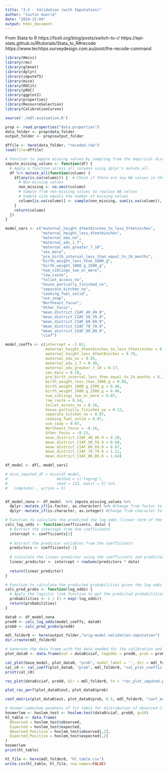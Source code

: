 ```yaml
---
title: "3.5 - Validation (with Imputation)"
author: "Justin Guerra"
date: "2024-12-04"
output: html_document
---
```


From Stata to R
https://fsolt.org/blog/posts/switch-to-r/
https://epi-stats.github.io/Rtutorials/Stata_to_R#recode
https://www.techtips.surveydesign.com.au/post/the-recode-command


```r
library(Hmisc)
library(rms)
library(glmnet)
library(dplyr)
library(imputeTS)
library(mice)
library(ROCit)
library(pROC)
library(ggplot2)
library(properties)
library(ResourceSelection)
library(CalibrationCurves)
```

```r
source('./mdl-evaluation.R')
```

```r
prop <- read.properties("data.properties")
data_folder <- prop$data_folder
output_folder <- prop$output_folder
```

```r
dffile <- here(data_folder, "recoded.rda")
load(file=dffile)
```

```r
# Function to impute missing values by sampling from the empirical distribution of each column
impute_missing_values <- function(df) {
  # Apply a function across all columns using dplyr's mutate_all
  df %>% mutate_all(function(column) {
    if(any(is.na(column))) {  # Check if there are any NA values in the column
      # Non-missing values
      non_missing <- na.omit(column)
      # Sample from non-missing values to replace NA values
      # Sample size equals the number of missing values
      column[is.na(column)] <- sample(non_missing, sum(is.na(column)), replace = TRUE)
    }
    return(column)
  })
}
```

```r
model_vars <- c("maternal_height_4feet8inches_to_less_5feetinches",
                "maternal_height_less_4feet8inches",
                "maternal_edu_no",
                "maternal_edu_1_7",
                "maternal_edu_greater_7_10",
                "sex_male",
                "pre_birth_interval_less_than_equal_to_24_months",
                "birth_weight_less_than_1800_g",
                "birth_weight_1800_g_2500_g",
                "num_siblings_two_or_more",
                "low_caste",
                "toliet_access_no",
                "house_partially_finished_no",
                "separate_kitchen_no",
                "cooking_fuel_solid",
                "use_soap",
                "Northeast_focus",
                "Other_Focus",
                "mean_district_CIAF_40_49.9",
                "mean_district_CIAF_50_59.9",
                "mean_district_CIAF_60_69.9",
                "mean_district_CIAF_70_79.9",
                "mean_district_CIAF_80_89.9",
                "ciaf")

model_coeffs <- c(intercept = -1.62,  
                  maternal_height_4feet8inches_to_less_5feetinches = 0.34, 
                  maternal_height_less_4feet8inches = 0.79,
                  maternal_edu_no = 0.45,
                  maternal_edu_1_7 = 0.30,
                  maternal_edu_greater_7_10 = 0.17,
                  sex_male = 0.10,
                  pre_birth_interval_less_than_equal_to_24_months = 0.23,
                  birth_weight_less_than_1800_g = 0.88,
                  birth_weight_1800_g_2500_g = 0.46,
                  birth_weight_1800_g_2500_g = 0.46,
                  num_siblings_two_or_more = 0.07,
                  low_caste = 0.14,
                  toliet_access_no = 0.18,
                  house_partially_finished_no = 0.12,
                  separate_kitchen_no = 0.07,
                  cooking_fuel_solid = 0.07,
                  use_soap = 0.07,
                  Northeast_focus = -0.16,
                  Other_Focus = -0.23,
                  mean_district_CIAF_40_49.9 = 0.29,
                  mean_district_CIAF_50_59.9 = 0.60,
                  mean_district_CIAF_60_69.9 = 0.87,
                  mean_district_CIAF_70_79.9 = 1.11,
                  mean_district_CIAF_80_89.9 = 1.64)

df_model <- df[, model_vars] 

# mice_imputed_df = mice(df_model,
#                      method = c("logreg"),
#                      seed = 123, maxit = 5) %>% 
#   complete(., action = 5)


df_model_nona <- df_model  %>% impute_missing_values %>% 
  dplyr::mutate_if(is.factor, as.character) %>% #Change from factor to character (some reason converting 0s and 1s to 1s and 2s)
  dplyr::mutate_if(is.character, as.integer) #Change from character to integer

```

```r
# Function to calculate the predicted the log odds (linear term of the model)
calc_log_odds <- function(coefficients, data) {
  # Extract the intercept from the coefficients
  intercept <- coefficients[1]
  
  # Extract the predictor variables from the coefficients
  predictors <- coefficients[-1]
  
  # Calculate the linear predictor using the coefficients and predictor values
  linear_predictor <- intercept + rowSums(predictors * data)
  
  return(linear_predictor)
}

# Function to calculate the predicted probabilities given the log odds
calc_pred_probs <- function(log_odds) {
  # Apply the logistic link function to get the predicted probabilities
  probabilities <- 1 / (1 + exp(-log_odds))
  return(probabilities)
}
```

```r
data0 <- df_model_nona
pred0 <- calc_log_odds(model_coeffs, data0)
prob0 <- calc_pred_probs(pred0)
```

```r
mdl_folder0 <- here(output_folder,"orig-model-validation-imputation")
dir.create(mdl_folder0)

# Generate the data frame with the data needed for the calibration and ROC plots
plot_data0 <- data.frame(out = data0$ciaf, logodds = pred0, prob = prob0)

cal_plot(base_model, plot_data0, "prob", model_label = '', dir = mdl_folder0, fn = "cal_plot_imputed.pdf")
cal_c0 <- cal_coeff(plot_data0, "prob", mdl_folder0, "cal_plot_coefficients_imputed.txt")
print(cal_c0)

roc_plot(data0$ciaf, prob0, dir = mdl_folder0, fn = "roc_plot_imputed.pdf")
```

```r
plot_roc_perf(plot_data0$out, plot_data0$prob)
```

```r
conf_matrix(plot_data0$out, plot_data0$prob, 0.5, mdl_folder0, "conf_matrix.txt")
```

```r
# Hosmer-Lemeshow goodness of fit table for distribution of observed CIAF prevalence vs predicted prevalence
hosmerlem <- hoslem_test <- hoslem.test(data0$ciaf, prob0, g=10)
hl_table <- data.frame(
  Observed = hoslem_test$observed,
  Expected = hoslem_test$expected,
  Observed_Positive = hoslem_test$observed[,2],
  Expected_Positive = hoslem_test$expected[,2]
)
hosmerlem
print(hl_table)
```

```r
hl_file <- here(mdl_folder0, "hl_table.csv")
write.csv(hl_table, hl_file, row.names=FALSE)
```